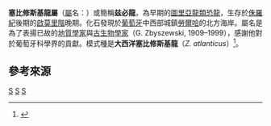 {{Automatic Taxobox
| taxon = Zby
| fossil_range = [[侏羅紀|侏羅紀]]晚期,{{Fossil range|150}}
| image = Zby NT small.jpg
| image_width = 250px
| image_caption = 塞比修斯基龍和人類的大小比較
| authority = [[Octávio_Mateus|Mateus]] ''et al.'', 2014
| type_species = '''大西洋塞比修斯基龍<br>''Zby atlanticus'''''
| type_species_authority = Mateus, Mannion & Upchurch, 2014
}}

'''塞比修斯基龍屬'''（[[屬|屬]]名：{{lang|la|''Zby''}}）或簡稱'''兹必龍'''，為早期的[[圖里亞龍類|圖里亞龍類]][[恐龍|恐龍]]，生存於[[侏羅紀|侏羅紀]]後期的[[啟莫里階|啟莫里階]]晚期。化石發現於[[葡萄牙|葡萄牙]]中西部城鎮[[勞爾哈|勞爾哈]]的北方海岸。屬名是為了表揚已故的[[地質學家|地質學家]]與[[古生物學家|古生物學家]]{{link-pt|喬治·塞比修斯基|Georges Zbyszewski}}（G. Zbyszewski, 1909–1999），感謝他對於葡萄牙科學界的貢獻。模式種是'''大西洋塞比修斯基龍'''（''Z. atlanticus''）<ref name = Mateus>{{cite journal | author = Mateus, O. V.; Mannion, P. D.; Upchurch, P. | title = "''Zby atlanticus'', a New Turiasaurian Sauropod (Dinosauria, Eusauropoda) from the Late Jurassic of Portugal" | journal = Journal of Vertebrate Paleontology | volume = 34 | issue = 3 | year = 2014 | pages = 618–634 | issn = 0272-4634 | url = https://www.researchgate.net/publication/262579920_Zby_atlanticus_a_New_Turiasaurian_Sauropod_Dinosauria_Eusauropoda_from_the_Late_Jurassic_of_Portugal | doi = 10.1080/02724634.2013.822875 | access-date = 2017-03-18 | archive-date = 2018-06-12 | archive-url = https://web.archive.org/web/20180612142225/https://www.researchgate.net/publication/262579920_Zby_atlanticus_a_New_Turiasaurian_Sauropod_Dinosauria_Eusauropoda_from_the_Late_Jurassic_of_Portugal }}</ref>。
== 參考來源 ==
{{Reflist}}
{{Sauropodomorpha|B.}}
{{Taxonbar|from=Q16778336}}

[[Category:歐洲恐龍|S]]
[[Category:侏羅紀恐龍|S]]
[[Category:圖里亞龍類|S]]


{{dinosaur-stub}}